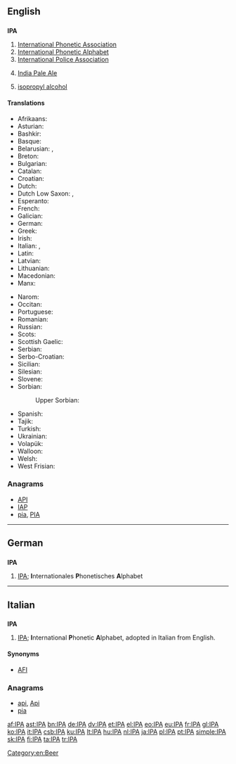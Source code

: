 {{selfref|See [[Wiktionary:International Phonetic Alphabet]] for Wiktionary's Appendix for IPA symbols}}
{{also|ipa}}
==English==

==={{initialism}}===
'''IPA'''

# [[w:International Phonetic Association|International Phonetic Association]]
# [[International Phonetic Alphabet]]
# [[w:International Police Association|International Police Association]]
# {{context|beer}} [[w:India Pale Ale|India Pale Ale]]
# {{organic compound}} [[isopropyl alcohol]]

====Translations====
{{trans-top|International Phonetic Alphabet}}
* Afrikaans: {{t|af|IFA}}
* Asturian: {{t|ast|AFI}}
* Bashkir: {{tø|ba|ХАФӘ|tr=HAFA̋|sc=Cyrl}}
* Basque: {{t|eu|NAF}}
* Belarusian: {{qualifier|narkomawka}} {{t|be|МФА|tr=MFA|sc=Cyrl}}, {{qualifier|tarashkevica}} {{t|be|МФА|tr=MFA|sc=Cyrl}}
* Breton: {{t|br|LFE}}
* Bulgarian: {{t|bg|МФА|tr=MFA|sc=Cyrl}}
* Catalan: {{t+|ca|AFI}}
* Croatian: {{t|hr|MFA}}
* Dutch: {{t|nl|IFA}}
* Dutch Low Saxon: {{tø|nds-nl|IKS}}, {{tø|nds-nl|IFA}}
* Esperanto: {{t+|eo|IFA|xs=Esperanto}}
* French: {{t+|fr|API}}
* Galician: {{t|gl|AFI}}
* German: {{t+|de|IPA}}
* Greek: {{t+|el|ΔΦΑ}}
* Irish: {{t-|ga|AIF|xs=Irish}}
* Italian: {{t-|it|AFI}}, {{t+|it|IPA}}
* Latin: {{t|la|API}}
* Latvian: {{t|lv|SFA}}
* Lithuanian: {{t|lt|TFA}}
* Macedonian: {{t|mk|МФА|tr=MFA|sc=Cyrl}}
* Manx: {{t|gv|ASE}}
{{trans-mid}}
* Narom: {{tø|nrm|API}}
* Occitan: {{t|oc|AFI}}
* Portuguese: {{t+|pt|AFI}}
* Romanian: {{t-|ro|AFI}}
* Russian: {{t|ru|МФА|tr=MFA|sc=Cyrl}}
* Scots: {{tø|sco|IPA}}
* Scottish Gaelic: {{t|gd|AEF}}
* Serbian: {{t|sr|МФА|tr=MFA|sc=Cyrl}}
* Serbo-Croatian: {{t|sh|MFA}}
* Sicilian: {{t|scn|AFN}}
* Silesian: {{tø|szl|MAF}}
* Slovene: {{t|sl|MFA}}
* Sorbian:
*: Upper Sorbian: {{t|hsb|Mfa|m}}
* Spanish: {{t+|es|AFI}}
* Tajik: {{t|tg|АФБ|tr=AFB|sc=Cyrl}}
* Turkish: {{t|tr|UFA}}
* Ukrainian: {{t|uk|МФА|tr=MFA|sc=Cyrl}}
* Volapük: {{t+|vo|LFB|xs=Volapük}}
* Walloon: {{t|wa|AFE}}
* Welsh: {{t|cy|GSR}}
* West Frisian: {{t|fy|YFA}}
{{trans-bottom}}

===Anagrams===
* [[API#English|API]]
* [[IAP#English|IAP]]
* [[pia#English|pia]], [[PIA#English|PIA]]

[[Category:en:Beer]]

----

==German==

==={{initialism|German}}===
'''IPA'''

# [[IPA#English|IPA]]; '''I'''nternationales '''P'''honetisches '''A'''lphabet

----

==Italian==

==={{initialism|Italian}}===
'''IPA'''

# [[IPA#English|IPA]]; '''I'''nternational '''P'''honetic '''A'''lphabet, adopted in Italian from English.

====Synonyms====
* [[AFI]]

===Anagrams===
* [[api#Italian|api]], [[Api#Italian|Api]]
* [[pia#Italian|pia]]

[[af:IPA]]
[[ast:IPA]]
[[bn:IPA]]
[[de:IPA]]
[[dv:IPA]]
[[et:IPA]]
[[el:IPA]]
[[eo:IPA]]
[[eu:IPA]]
[[fr:IPA]]
[[gl:IPA]]
[[ko:IPA]]
[[it:IPA]]
[[csb:IPA]]
[[ku:IPA]]
[[lt:IPA]]
[[hu:IPA]]
[[nl:IPA]]
[[ja:IPA]]
[[pl:IPA]]
[[pt:IPA]]
[[simple:IPA]]
[[sk:IPA]]
[[fi:IPA]]
[[ta:IPA]]
[[tr:IPA]]